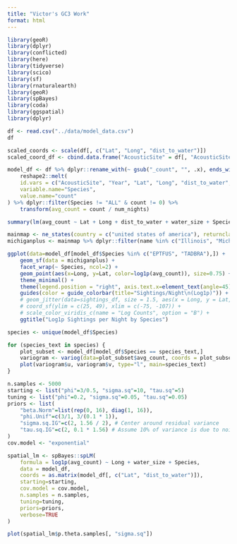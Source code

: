 ```yaml
---
title: "Victor's GC3 Work"
format: html
---
```


```r
library(geoR)
library(dplyr)
library(conflicted)
library(here)
library(tidyverse)
library(scico)
library(sf)
library(rnaturalearth)
library(geoR)
library(spBayes)
library(coda)
library(ggspatial)
library(dplyr)

df <- read.csv("../data/model_data.csv")
df
```

```r
scaled_coords <- scale(df[, c("Lat", "Long", "dist_to_water")])
scaled_coord_df <- cbind.data.frame("AcousticSite" = df[, "AcousticSite"], scaled_coords)

```




```r

model_df <- df %>% dplyr::rename_with(~ gsub("_count", "", .x), ends_with("_count"))  %>% 
    reshape2::melt(
    id.vars = c("AcousticSite", "Year", "Lat", "Long", "dist_to_water", "water_size", "num_nights", "num_detectable_species"),
    variable.name="Species",
    value.name="count"
) %>% dplyr::filter(Species != "ALL" & count != 0) %>% 
    transform(avg_count = count / num_nights)

```

```r

summary(lm(avg_count ~ Lat + Long + dist_to_water + water_size + Species, model_df))

```

```r

mainmap <- ne_states(country = c("united states of america"), returnclass = "sf")
michiganplus <- mainmap %>% dplyr::filter(name %in% c("Illinois", "Michigan", "Wisconsin", "Ontario", "Ohio", "Indiana", "Pennsylvania", "New York", "West Virginia", "Minnesota", "Iowa", "Texas", "Kansas", "Oklahoma", "Nebraska", "Missouri"))

ggplot(data=model_df[model_df$Species %in% c("EPTFUS", "TADBRA"),]) +
    geom_sf(data = michiganplus) + 
    facet_wrap(~ Species, ncol=2) + 
    geom_point(aes(x=Long, y=Lat, color=log1p(avg_count)), size=0.75) +
    theme_minimal() +
    theme(legend.position = "right", axis.text.x=element_text(angle=45)) +
    guides(color = guide_colorbar(title="Sightings/Night\n(Log1p)")) +
    # geom_jitter(data=sightings_df, size = 1.5, aes(x = Long, y = Lat, color = log1p(count))) +
    # coord_sf(ylim = c(25, 49), xlim = c(-75, -107)) +
    # scale_color_viridis_c(name = "Log Counts", option = "B") +
    ggtitle("Log1p Sightings per Night by Species")
```
```r
species <- unique(model_df$Species)

for (species_text in species) {
    plot_subset <- model_df[model_df$Species == species_text,]
    variogram <- variog(data=plot_subset$avg_count, coords = plot_subset[, c("Lat", "dist_to_water")])
    plot(variogram$u, variogram$v, type="l", main=species_text)
}

```

```r
n.samples <- 5000
starting <- list("phi"=3/0.5, "sigma.sq"=10, "tau.sq"=5)
tuning <- list("phi"=0.2, "sigma.sq"=0.05, "tau.sq"=0.05)
priors <- list(
    "beta.Norm"=list(rep(0, 16), diag(1, 16)),
    "phi.Unif"=c(3/1, 3/(0.1 * 1)), 
    "sigma.sq.IG"=c(2, 1.56 / 2), # Center around residual variance
    "tau.sq.IG"=c(2, 0.1 * 1.56) # Assume 10% of variance is due to noise
)
cov.model <- "exponential"

spatial_lm <- spBayes::spLM(
    formula = log1p(avg_count) ~ Long + water_size + Species,
    data = model_df,
    coords = as.matrix(model_df[, c("Lat", "dist_to_water")]),
    starting=starting,
    cov.model = cov.model,
    n.samples = n.samples,
    tuning=tuning,
    priors=priors,
    verbose=TRUE
)
```

```r
plot(spatial_lm$p.theta.samples[, "sigma.sq"])
```
